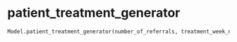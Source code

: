 # patient_treatment_generator { #iapt_classes_model.Model.patient_treatment_generator }

```python
Model.patient_treatment_generator(number_of_referrals, treatment_week_number)
```

